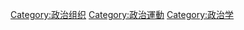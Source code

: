 {{Catnav|頁面分類|人类社会|運動|社會運動|政治運動}}
{{Catnav|頁面分類|人类社会|運動|政治運動}}
{{Catnav|頁面分類|人类社会|组织|政治组织}}
{{Catnav|頁面分類|人类社会|文化|運動|政治運動}}
{{Catnav|頁面分類|人类社会|政治|運動|政治運動}}
{{Catnav|頁面分類|人类社会|政治|政治運動}}
{{Catnav|頁面分類|人类社会|政治|政治组织}}

{{catmore}}
{{Commonscat|Political parties}}

[[Category:政治组织|Category:政治组织]]
[[Category:政治運動|Category:政治運動]]
[[Category:政治学|Category:政治学]]